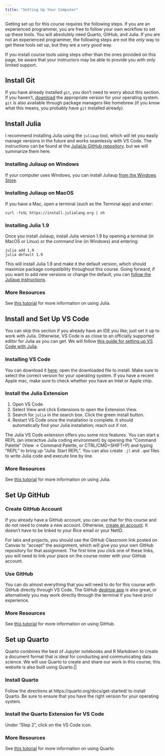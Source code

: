 ```yaml
---
title: "Setting Up Your Computer"
---
```


Getting set up for this course requires the following steps.
If you are an experienced programmer, you are free to follow your own workflow to set up these tools.
You will absolutely need Quarto, GitHub, and Julia.
If you are not an experienced programmer, the following steps are not the _only_ way to get these tools set up, but they are a _very good_ way.

If you install course tools using steps other than the ones provided on this page, be aware that your instructors may be able to provide you with only limited support.

## Install Git

If you have already installed `git`, you don't need to worry about this section.
If you haven't, [download](https://git-scm.com/downloads) the appropriate version for your operating system.
`git` is also available through package managers like homebrew (if you know what this means, you probably have `git` installed already).

## Install Julia

I recommend installing Julia using the `juliaup` tool, which will let you easily manage versions in the future and works seamlessly with VS Code.
The instructions can be found at the [JuliaUp GitHub repository](https://github.com/JuliaLang/juliaup), but we will summarize them here.

### Installing Juliaup on Windows

If your computer uses Windows, you can install Juliaup [from the Windows Store](https://www.microsoft.com/store/apps/9NJNWW8PVKMN).

### Installing Juliaup on MacOS

If you have a Mac, open a terminal (such as the Terminal app) and enter:
```shell
curl -fsSL https://install.julialang.org | sh
```

### Installing Julia 1.9

Once you install Juliaup, install Julia version 1.9 by opening a terminal (in MacOS or Linux) or the command line (in Windows) and entering:
```shell
julia add 1.9
julia default 1.9
```

This will install Julia 1.9 and make it the default version, which should maximize package compatibility throughout this course.
Going forward, if you want to add new versions or change the default, you can [follow the Juliaup instructions](https://github.com/JuliaLang/juliaup#using-juliaup).

### More Resources

See [this tutorial](tutorials/julia-basics.qmd) for more information on using Julia.

## Install and Set Up VS Code

You can skip this section if you already have an IDE you like; just set it up to work with Julia.
Otherwise, VS Code is as close to an officially supported editor for Julia as you can get.
We will follow [this guide for setting up VS Code with Julia](https://www.julia-vscode.org/docs/dev/gettingstarted/).

### Installing VS Code

You can download it [here](https://code.visualstudio.com/download); open the downloaded file to install.
Make sure to select the correct version for your operating system.
If you have a recent Apple mac, make sure to check whether you have an Intel or Apple chip.

### Install the Julia Extension

1. Open VS Code. 
2. Select View and click Extensions to open the Extension View. 
3. Search for `julia` in the search box. Click the green install button.
4. Restart VS Code once the installation is complete. It should automatically find your Julia installation; reach out if not.

The Julia VS Code extension offers you some nice features.
You can start a REPL (an interactive Julia coding environment) by opening the "Command Palette" (View -> Command Palette, or CTRL/CMD+SHIFT+P) and typing "REPL" to bring up "Julia: Start REPL". 
You can also create `.jl` and `.qmd` files to write Julia code and execute line by line.

### More Resources

See [this tutorial](tutorials/julia-basics.qmd) for more information on using Julia.

## Set Up GitHub

### Create GitHub Account

If you already have a GitHub account, you can use that for this course and do not need to create a new account.
Otherwise, [create an account](https://github.com/join). It doesn't have to be linked to your Rice email or your NetID.

For labs and projects, you should use the GitHub Classroom link posted on Canvas to "accept" the assignment, which will give you your own GitHub repository for that assignment.
The first time you click one of these links, you will need to link your place on the course roster with your GitHub account.

### Use GitHub

You can do almost everything that you will need to do for this course with GitHub directly through VS Code.
The GitHub [desktop app](https://desktop.github.com/) is also great, or alternatively you may work directly through the terminal if you have prior experience.

### More Resources

See [this tutorial](tutorials/github.qmd) for more information on using GitHub.

## Set up Quarto

Quarto combines the best of Jupyter notebooks and R Markdown to create a document format that is ideal for conducting and communicating data science.
We will use Quarto to create and share our work in this course; this website is also built using Quarto.||

### Install Quarto

Follow the directions at https://quarto.org/docs/get-started/ to install Quarto.
Be sure to ensure that you have the right version for your operating system.

### Install the Quarto Extension for VS Code

Under "Step 2", click on the VS Code icon.

### More Resources

See [this tutorial](tutorials/quarto.qmd) for more information on using Quarto.